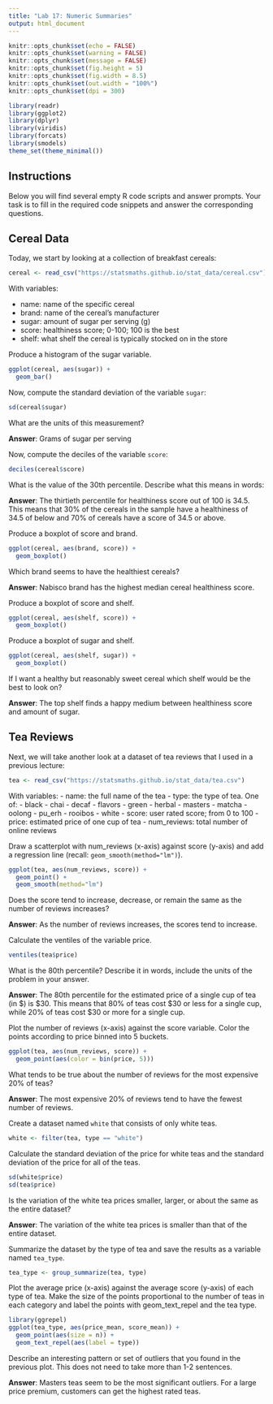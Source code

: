 ---
title: "Lab 17: Numeric Summaries"
output: html_document
---

```{r setup, include=FALSE}
knitr::opts_chunk$set(echo = FALSE)
knitr::opts_chunk$set(warning = FALSE)
knitr::opts_chunk$set(message = FALSE)
knitr::opts_chunk$set(fig.height = 5)
knitr::opts_chunk$set(fig.width = 8.5)
knitr::opts_chunk$set(out.width = "100%")
knitr::opts_chunk$set(dpi = 300)

library(readr)
library(ggplot2)
library(dplyr)
library(viridis)
library(forcats)
library(smodels)
theme_set(theme_minimal())
```

## Instructions

Below you will find several empty R code scripts and answer prompts. Your task
is to fill in the required code snippets and answer the corresponding
questions.

## Cereal Data

Today, we start by looking at a collection of breakfast cereals:

```{r}
cereal <- read_csv("https://statsmaths.github.io/stat_data/cereal.csv")
```

With variables:

- name: name of the specific cereal
- brand: name of the cereal's manufacturer
- sugar: amount of sugar per serving (g)
- score: healthiness score; 0-100; 100 is the best
- shelf: what shelf the cereal is typically stocked on in the store

Produce a histogram of the sugar variable.

```{r}
ggplot(cereal, aes(sugar)) +
  geom_bar()
```

Now, compute the standard deviation of the variable `sugar`:

```{r}
sd(cereal$sugar)
```

What are the units of this measurement?


**Answer**: Grams of sugar per serving

Now, compute the deciles of the variable `score`:

```{r}
deciles(cereal$score)
```

What is the value of the 30th percentile. Describe what this means in words:

**Answer**: The thirtieth percentile for healthiness score out of 100 is 34.5.  This means that 30% of the cereals in the sample have a healthiness of 34.5 of below and 70% of cereals have a score of 34.5 or above.

Produce a boxplot of score and brand.

```{r}
ggplot(cereal, aes(brand, score)) +
  geom_boxplot()
```

Which brand seems to have the healthiest cereals?

**Answer**: Nabisco brand has the highest median cereal healthiness score.

Produce a boxplot of score and shelf.

```{r}
ggplot(cereal, aes(shelf, score)) +
  geom_boxplot()
```

Produce a boxplot of sugar and shelf.

```{r}
ggplot(cereal, aes(shelf, sugar)) +
  geom_boxplot()
```

If I want a healthy but reasonably sweet cereal which shelf would be the
best to look on?

**Answer**: The top shelf finds a happy medium between healthiness score and amount of sugar.

## Tea Reviews

Next, we will take another look at a dataset of tea reviews that I used in
a previous lecture:

```{r}
tea <- read_csv("https://statsmaths.github.io/stat_data/tea.csv")
```

With variables:
- name: the full name of the tea
- type: the type of tea. One of:
    - black
    - chai
    - decaf
    - flavors
    - green
    - herbal
    - masters
    - matcha
    - oolong
    - pu_erh
    - rooibos
    - white
- score: user rated score; from 0 to 100
- price: estimated price of one cup of tea
- num_reviews: total number of online reviews

Draw a scatterplot with num_reviews (x-axis) against score (y-axis) and add a
regression line (recall: `geom_smooth(method="lm")`).

```{r}
ggplot(tea, aes(num_reviews, score)) +
  geom_point() +
  geom_smooth(method="lm")
```

Does the score tend to increase, decrease, or remain the same as the number
of reviews increases?

**Answer**: As the number of reviews increases, the scores tend to increase.

Calculate the ventiles of the variable price.

```{r}
ventiles(tea$price)
```

What is the 80th percentile? Describe it in words, include the units of the
problem in your answer.

**Answer**: The 80th percentile for the estimated price of a single cup of tea (in $) is $30.  This means that 80% of teas cost $30 or less for a single cup, while 20% of teas cost $30 or more for a single cup.

Plot the number of reviews (x-axis) against the score variable. Color
the points according to price binned into 5 buckets.

```{r}
ggplot(tea, aes(num_reviews, score)) +
  geom_point(aes(color = bin(price, 5)))
```

What tends to be true about the number of reviews for the most expensive
20% of teas?

**Answer**: The most expensive 20% of reviews tend to have the fewest number of reviews.

Create a dataset named `white` that consists of only white teas.

```{r}
white <- filter(tea, type == "white")
```

Calculate the standard deviation of the price for white teas and the
standard deviation of the price for all of the teas.

```{r}
sd(white$price)
sd(tea$price)
```

Is the variation of the white tea prices smaller, larger, or about the same
as the entire dataset?

**Answer**:  The variation of the white tea prices is smaller than that of the entire dataset.

Summarize the dataset by the type of tea and save the results as a variable
named `tea_type`.

```{r}
tea_type <- group_summarize(tea, type)
```

Plot the average price (x-axis) against the average score (y-axis) of
each type  of tea. Make the size of the points proportional to the number
of teas in each category and label the points with geom_text_repel and the
tea type.

```{r}
library(ggrepel)
ggplot(tea_type, aes(price_mean, score_mean)) +
  geom_point(aes(size = n)) +
  geom_text_repel(aes(label = type))
```

Describe an interesting pattern or set of outliers that you found in the
previous plot. This does not need to take more than 1-2 sentences.

**Answer**:  Masters teas seem to be the most significant outliers.  For a large price premium, customers can get the highest rated teas.


